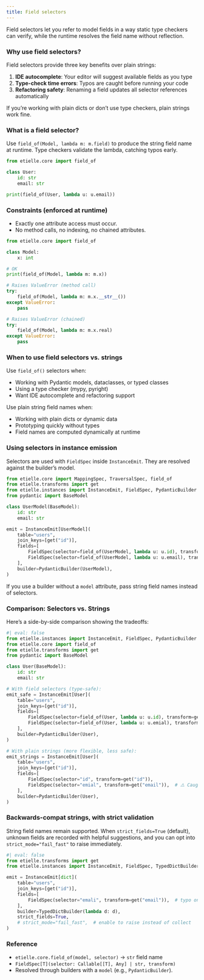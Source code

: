 ```yaml
---
title: Field selectors
---
```


Field selectors let you refer to model fields in a way static type checkers can verify, while the runtime resolves the field name without reflection.

### Why use field selectors?

Field selectors provide three key benefits over plain strings:

1. **IDE autocomplete**: Your editor will suggest available fields as you type
2. **Type-check time errors**: Typos are caught before running your code
3. **Refactoring safety**: Renaming a field updates all selector references automatically

If you're working with plain dicts or don't use type checkers, plain strings work fine.

### What is a field selector?

Use `field_of(Model, lambda m: m.field)` to produce the string field name at runtime. Type checkers validate the lambda, catching typos early.

``` python
from etielle.core import field_of

class User:
    id: str
    email: str

print(field_of(User, lambda u: u.email))
```

### Constraints (enforced at runtime)

- Exactly one attribute access must occur.
- No method calls, no indexing, no chained attributes.

``` python
from etielle.core import field_of

class Model:
    x: int

# OK
print(field_of(Model, lambda m: m.x))

# Raises ValueError (method call)
try:
    field_of(Model, lambda m: m.x.__str__())
except ValueError:
    pass

# Raises ValueError (chained)
try:
    field_of(Model, lambda m: m.x.real)
except ValueError:
    pass
```

### When to use field selectors vs. strings

Use `field_of()` selectors when:

- Working with Pydantic models, dataclasses, or typed classes
- Using a type checker (mypy, pyright)
- Want IDE autocomplete and refactoring support

Use plain string field names when:

- Working with plain dicts or dynamic data
- Prototyping quickly without types
- Field names are computed dynamically at runtime

### Using selectors in instance emission

Selectors are used with `FieldSpec` inside `InstanceEmit`. They are resolved against the builder’s model.

``` python
from etielle.core import MappingSpec, TraversalSpec, field_of
from etielle.transforms import get
from etielle.instances import InstanceEmit, FieldSpec, PydanticBuilder
from pydantic import BaseModel

class UserModel(BaseModel):
    id: str
    email: str

emit = InstanceEmit[UserModel](
    table="users",
    join_keys=[get("id")],
    fields=[
        FieldSpec(selector=field_of(UserModel, lambda u: u.id), transform=get("id")),
        FieldSpec(selector=field_of(UserModel, lambda u: u.email), transform=get("email")),
    ],
    builder=PydanticBuilder(UserModel),
)
```

If you use a builder without a `model` attribute, pass string field names instead of selectors.

### Comparison: Selectors vs. Strings

Here's a side-by-side comparison showing the tradeoffs:

``` python
#| eval: false
from etielle.instances import InstanceEmit, FieldSpec, PydanticBuilder
from etielle.core import field_of
from etielle.transforms import get
from pydantic import BaseModel

class User(BaseModel):
    id: str
    email: str

# With field selectors (type-safe):
emit_safe = InstanceEmit[User](
    table="users",
    join_keys=[get("id")],
    fields=[
        FieldSpec(selector=field_of(User, lambda u: u.id), transform=get("id")),
        FieldSpec(selector=field_of(User, lambda u: u.emial), transform=get("email")),  # ❌ Type checker catches typo!
    ],
    builder=PydanticBuilder(User),
)

# With plain strings (more flexible, less safe):
emit_strings = InstanceEmit[User](
    table="users",
    join_keys=[get("id")],
    fields=[
        FieldSpec(selector="id", transform=get("id")),
        FieldSpec(selector="emial", transform=get("email")),  # ⚠️ Caught at runtime only (with strict_fields=True)
    ],
    builder=PydanticBuilder(User),
)
```

### Backwards-compat strings, with strict validation

String field names remain supported. When `strict_fields=True` (default), unknown fields are recorded with helpful suggestions, and you can opt into `strict_mode="fail_fast"` to raise immediately.

``` python
#| eval: false
from etielle.transforms import get
from etielle.instances import InstanceEmit, FieldSpec, TypedDictBuilder

emit = InstanceEmit[dict](
    table="users",
    join_keys=[get("id")],
    fields=[
        FieldSpec(selector="emali", transform=get("email")),  # typo on purpose
    ],
    builder=TypedDictBuilder(lambda d: d),
    strict_fields=True,
    # strict_mode="fail_fast",  # enable to raise instead of collect
)
```

### Reference

- `etielle.core.field_of(model, selector)` → `str` field name
- `FieldSpec[T](selector: Callable[[T], Any] | str, transform)`
- Resolved through builders with a `model` (e.g., `PydanticBuilder`).

